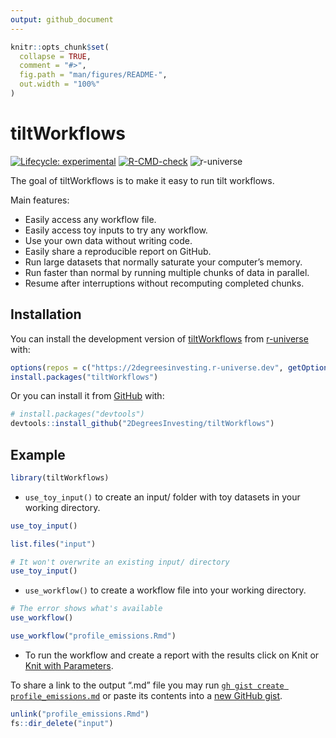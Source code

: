 ```yaml
---
output: github_document
---
```


<!-- README.md is generated from README.Rmd. Please edit that file -->

```r
knitr::opts_chunk$set(
  collapse = TRUE,
  comment = "#>",
  fig.path = "man/figures/README-",
  out.width = "100%"
)
```

# tiltWorkflows

<!-- badges: start -->
[![Lifecycle: experimental](https://img.shields.io/badge/lifecycle-experimental-orange.svg)](https://lifecycle.r-lib.org/articles/stages.html#experimental)
[![R-CMD-check](https://github.com/2DegreesInvesting/tiltWorkflows/actions/workflows/R-CMD-check.yaml/badge.svg)](https://github.com/2DegreesInvesting/tiltWorkflows/actions/workflows/R-CMD-check.yaml)
![r-universe](https://r-lib.r-universe.dev/badges/tiltWorflows)
<!-- badges: end -->

The goal of tiltWorkflows is to make it easy to run tilt workflows.

Main features:

* Easily access any workflow file.
* Easily access toy inputs to try any workflow.
* Use your own data without writing code.
* Easily share a reproducible report on GitHub.
* Run large datasets that normally saturate your computer's memory.
* Run faster than normal by running multiple chunks of data in parallel.
* Resume after interruptions without recomputing completed chunks.

## Installation


You can install the development version of
[tiltWorkflows](https://github.com/2DegreesInvesting/tiltWorkflows)
from [r-universe](https://r-universe.dev/) with:

``` r
options(repos = c("https://2degreesinvesting.r-universe.dev", getOption("repos")))
install.packages("tiltWorkflows")
```

Or you can install it from [GitHub](https://github.com/) with:

``` r
# install.packages("devtools")
devtools::install_github("2DegreesInvesting/tiltWorkflows")
```

## Example

```r
library(tiltWorkflows)
```

* `use_toy_input()` to create an input/ folder with toy datasets in your working
directory.

```r
use_toy_input()

list.files("input")

# It won't overwrite an existing input/ directory
use_toy_input()
```

* `use_workflow()` to create a workflow file into your working directory.

```r
# The error shows what's available
use_workflow()

use_workflow("profile_emissions.Rmd")
```

* To run the workflow and create a report with the results click on Knit or [Knit
with
Parameters](https://2degreesinvesting.github.io/tiltWorkflows/articles/tiltWorkflows.html).

To share a link to the output ".md" file you may run [`gh gist create
profile_emissions.md`](https://cli.github.com/manual/gh_gist) or paste its
contents into a [new GitHub gist](https://gist.github.com).

```r
unlink("profile_emissions.Rmd")
fs::dir_delete("input")
```
